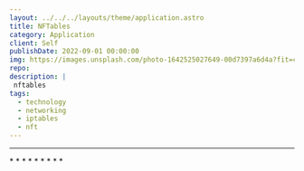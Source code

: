 ---
layout: ../../../layouts/theme/application.astro
title: NFTables
category: Application
client: Self
publishDate: 2022-09-01 00:00:00
img: https://images.unsplash.com/photo-1642525027649-00d7397a6d4a?fit=crop&w=1400&h=700&q=75
repo:
description: |
 nftables
tags:
  - technology
  - networking
  - iptables
  - nft
---


* * *
<NFTablesInfo />
* * *
<NFTNotes />
* * *
<NFTReference />
* * *

